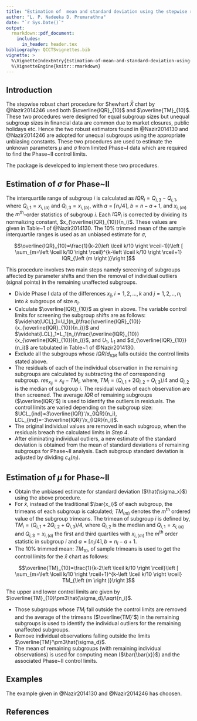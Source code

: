 ```yaml
---
title: "Estimation of  mean and standard deviation using the stepwise robust Shewhart approaches "
author: "L. P. Nadeeka D. Premarathna"
date: "`r Sys.Date()`"
output:
  rmarkdown::pdf_document:
    includes:
      in_header: header.tex
bibliography: QCCTSvignettes.bib
vignette: >
  %\VignetteIndexEntry{Estimation-of-mean-and-standard-deviation-using-the-stepwise-robust-Shewhart-approaches}
  %\VignetteEngine{knitr::rmarkdown}
---
```


## Introduction
The stepwise robust chart procedure for Shewhart $\bar{X}$ chart by @Nazir2014246  used both $\overline{IQR}_{10}$ and  $\overline{TM}_{10}$. These two procedures were designed for equal subgroup sizes but unequal subgroup sizes in financial data are common due to market closures, public holidays etc. Hence the two robust estimators found in @Nazir2014130 and @Nazir2014246 are adopted for unequal subgroups using the appropriate unbiasing constants. These two procedures are used to estimate the unknown parameters $\mu$ and $\sigma$ from limited Phase~I data which are required to find the Phase~II control limits. 


The \CRANpkg{QCCTS} package is developed  to implement these two procedures.



## Estimation of $\sigma$ for Phase~II

The interquartile range of subgroup $i$ is calculated as $IQR_i=Q_{i,3}-Q_{i,1}$, where $Q_{i,1}=x_{i,(a)}$ and $Q_{i,3}=x_{i,(b)}$, with $a=\left \lceil n_i/4 \right \rceil$, $b=n-a+1$, and $x_{i,(m)}$ the $m^{\mathrm{th}}$--order statistics of subgroup $i$. Each $IQR_i$ is corrected  by dividing its normalizing constant, $x_{\overline{IQR}_{10}}(n_i)$. These values are given in Table~1 of @Nazir2014130. The 10% trimmed mean of the sample interquartile ranges is used as an unbiased estimate for $\sigma$, 

$$\overline{IQR}_{10}=\frac{1}{k-2(\left \lceil k/10 \right \rceil-1)}\left [ \sum_{m=\left \lceil k/10 \right \rceil}^{k-\left \lceil k/10 \right \rceil+1} IQR_{\left (m  \right )}\right ]$$

This procedure involves two main steps namely screening of subgroups affected by parameter shifts and then the removal of individual outliers (signal points) in the remaining unaffected subgroups.

* Divide Phase I data of the differences $x_{ij}, i=1,2,...,k$ and $j=1,2,..,n_i$ into $k$ subgroups of size $n_i$.
* Calculate $\overline{IQR}_{10}$ as given in above. The variable control limits for screening the subgroup shifts are as follows:
$\widehat{UCL}_1=U_1(n_i)\frac{\overline{IQR}_{10}}{x_{\overline{IQR}_{10}}(n_i)}$ and $\widehat{LCL}_1=L_1(n_i)\frac{\overline{IQR}_{10}}{x_{\overline{IQR}_{10}}(n_i)}$, and $U_1$, $L_1$ and $d_{\overline{IQR}_{10}}(n_i)$ are tabulated in  Table~1 of @Nazir2014130.
* Exclude all the subgroups whose $IQR/d_{IQR}$ falls outside the control limits stated above.
* The residuals of each of the individual observation in the remaining subgroups are calculated by subtracting  the \emph{trimean} of corresponding  subgroup. $res_{x_{ij}}= x_{ij}-TM_i$, where, $TM_i=(Q_{i,1}+2Q_{i,2}+Q_{i,3})/4$ and $Q_{i,2}$ is the median of subgroup $i$. The residual values of each observation are then screened. The  average $IQR$ of remaining subgroups ($\overline{IQR}'$) is used to identify the outliers in residuals. The control limits are varied depending on the subgroup size: $UCL_{ind}=3\overline{IQR}'/x_{IQR}(n_i), LCL_{ind}=-3\overline{IQR}'/x_{IQR}(n_i)$.
* The original individual values are removed in each subgroup, when the residuals breach the calculated limits in *Step 4*.
* After eliminating individual outliers, a new estimate of the standard deviation is obtained from the mean of standard deviations of remaining  subgroups for Phase~II analysis. Each subgroup standard deviation is adjusted by dividing $c_4(n_i)$.
	
## Estimation of $\mu$ for Phase~II

* Obtain the unbiased estimate for standard deviation ($\hat{\sigma_x}$) using the above procedure.
* For $\bar{x}$, instead of the traditional $\bar{x_i}$ of each subgroup, the trimeans of each subgroup is calculated; $TM_{(m)}$ denotes the $m^{\mathrm{th}}$ ordered value of the subgroup trimeans. The trimean of subgroup $i$ is defined by, $TM_i=(Q_{i,1}+2Q_{i,2}+Q_{i,3})/4$, where $Q_{i,2}$ is the median and $Q_{i,1}=x_{i,(a)}$ and $Q_{i,3}=x_{i,(a)}$ the first and third quartiles with $x_{i,(m)}$ the $m^{\mathrm{th}}$ order statistic in subgroup $i$ and $a=\left \lceil n_i/4 \right \rceil, b=n_i-a+1$.
* The 10\% trimmed mean: $TM_{10}$,  of sample trimeans is used to get the control limits for the $\bar{x}$ chart as follows:

$$\overline{TM}_{10}=\frac{1}{k-2\left \lceil k/10 \right \rceil}\left [ \sum_{m=\left \lceil k/10 \right \rceil+1}^{k-\left \lceil k/10 \right \rceil} TM_{\left (m  \right )}\right ]$$

The upper and lower control limits are given by $\overline{TM}_{10}\pm3\hat{\sigma_d}/\sqrt{n_i}$.
	
* Those subgroups whose $TM_i$ fall outside the control limits are removed and the average of the trimeans ($\overline{TM}'$) in the remaining subgroups is used to identify the individual outliers for the remaining unaffected subgroups.
* Remove individual observations falling outside the limits $\overline{TM}'\pm3\hat{\sigma_d}$.
* The mean of remaining subgroups (with remaining individual observations) is used for computing mean ($\bar{\bar{x}}$) and the associated Phase~II control limits.

## Examples

The example given in @Nazir2014130 and @Nazir2014246 has choosen. 


## References


















